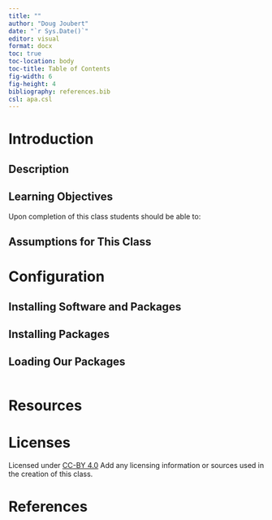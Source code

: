 ```yaml
---
title: ""
author: "Doug Joubert"
date: "`r Sys.Date()`"
editor: visual
format: docx
toc: true
toc-location: body
toc-title: Table of Contents
fig-width: 6
fig-height: 4
bibliography: references.bib
csl: apa.csl
---
```


# Introduction

## Description

## Learning Objectives

Upon completion of this class students should be able to:

## Assumptions for This Class

# Configuration

## Installing Software and Packages

## Installing Packages

## Loading Our Packages

```r

```

# Resources

# Licenses

Licensed under [CC-BY 4.0](https://creativecommons.org/licenses/by/4.0/) Add any licensing information or sources used in the creation of this class.

# References
